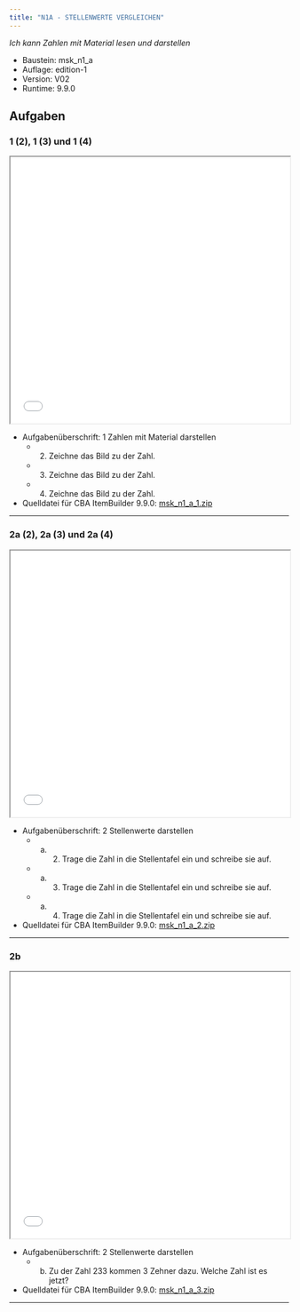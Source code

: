 ```yaml
---
title: "N1A - STELLENWERTE VERGLEICHEN"
---
```


*Ich kann Zahlen mit Material lesen und darstellen* 


::: {.callout-note collapse="true"  title="Bausteinversion"}


* Baustein: msk_n1_a 
* Auflage: edition-1 
* Version: V02 
* Runtime: 9.9.0 
:::

## Aufgaben


### 1 (2), 1 (3) und 1 (4)
```{=html}
<iframe width="100%" height="480"
src="../oer/edition-1/V02/9.9.0/msk_n1_a/msk_n1_a_1/viewer.html"></iframe>
```


::: {.callout-tip collapse="true"  title="Details"}


* Aufgabenüberschrift: 1 Zahlen mit Material darstellen
	 - (2) Zeichne das Bild zu der Zahl.
	 - (3) Zeichne das Bild zu der Zahl.
	 - (4) Zeichne das Bild zu der Zahl.
* Quelldatei für CBA ItemBuilder 9.9.0: [msk_n1_a_1.zip](../oer/edition-1/V02/9.9.0/msk_n1_a/msk_n1_a_1/msk_n1_a_1.zip) 
:::
<hr noshade/>

### 2a (2), 2a (3) und 2a (4)
```{=html}
<iframe width="100%" height="480"
src="../oer/edition-1/V02/9.9.0/msk_n1_a/msk_n1_a_2/viewer.html"></iframe>
```


::: {.callout-tip collapse="true"  title="Details"}


* Aufgabenüberschrift: 2 Stellenwerte darstellen
	 - a) (2) Trage die Zahl in die Stellentafel ein und schreibe sie auf.
	 - a) (3) Trage die Zahl in die Stellentafel ein und schreibe sie auf.
	 - a) (4) Trage die Zahl in die Stellentafel ein und schreibe sie auf.
* Quelldatei für CBA ItemBuilder 9.9.0: [msk_n1_a_2.zip](../oer/edition-1/V02/9.9.0/msk_n1_a/msk_n1_a_2/msk_n1_a_2.zip) 
:::
<hr noshade/>

### 2b
```{=html}
<iframe width="100%" height="480"
src="../oer/edition-1/V02/9.9.0/msk_n1_a/msk_n1_a_3/viewer.html"></iframe>
```


::: {.callout-tip collapse="true"  title="Details"}


* Aufgabenüberschrift: 2 Stellenwerte darstellen
	 - b) Zu der Zahl 233 kommen 3 Zehner dazu. Welche Zahl ist es jetzt?
* Quelldatei für CBA ItemBuilder 9.9.0: [msk_n1_a_3.zip](../oer/edition-1/V02/9.9.0/msk_n1_a/msk_n1_a_3/msk_n1_a_3.zip) 
:::
<hr noshade/>

